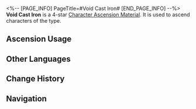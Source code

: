<%-- [PAGE_INFO]
PageTitle=#Void Cast Iron#
[END_PAGE_INFO] --%>
{{Item Infobox
|id          = 110406
|image       = Item Void Cast Iron.png
|type        = Character Ascension Material
|invCategory = Upgrade Materials
|rarity      = 4
|effect      = 
|description = Horseshoe of a Voidranger: Trampler. Can be used for the Ascension of Quantum characters.
|source1     = [[Stagnant Shadow: Base Zone]]
|source2     = [[Stagnant Shadow (Base Zone)]]
|source3     = [[Omni-Synthesizer]] &mdash; Material Exchange
}}
{{Description|Rare horseshoe obtained when a Trampler of the Antimatter Legion is defeated. When no one is observing, it pops in and out of existence.<br /><br />''"The name of the experiment? It's just called "Horseshoe of the Trampler"... "''}}
'''Void Cast Iron''' is a 4-star [[Character Ascension Material]]. It is used to ascend characters of the {{Color|Quantum|link=1}} type.

==Ascension Usage==
{{Ascension Usage}}

==Other Languages==
{{Other Languages
|en   = Void Cast Iron
|zhs  = 虚幻铸铁
|zht  = 虛幻鑄鐵
|ja   = 虚幻鋳鉄
|ko   = 환영의 무쇠
|es   = Hierro forjado del Vacío
|fr   = Fonte du néant
|ru   = Чугун пустоты
|th   = Void Cast Iron
|vi   = Thép Đúc Hư Ảo
|de   = Leerengeformtes Eisen
|id   = Void Cast Iron
|pt   = Ferro Fundido Vazio
}}

==Change History==
{{Change History|1.0}}

==Navigation==
{{Upgrade Material Navbox}}